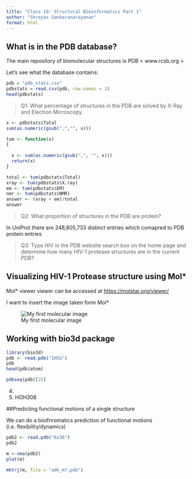 ```yaml
---
title: "Class 10: Structural Bioinformatics Part 1"
author: "Shreyas Sankaranarayanan"
format: html
---
```


## What is in the PDB database?

The main repository of biomolecular structures is PDB < www.rcsb.org >

Let's see what the database contains:

```r
pdb = "pdb_stats.csv"
pdbstats = read.csv(pdb, row.names = 1)
head(pdbstats)
```

> Q1: What percentage of structures in the PDB are solved by X-Ray and Electron Microscopy.


```r
x <- pdbstats$Total
sum(as.numeric(gsub(",","", x)))
```


```r
tum <- function(x)
{
 
  x <- sum(as.numeric(gsub(",", "", x)))
  return(x)
}

```

```r
total <- tum(pdbstats$Total)
xray <- tum(pdbstats$X.ray)
em <- tum(pdbstats$EM)
nmr <- tum(pdbstats$NMR)
answer <- (xray + em)/total
answer

```


> Q2: What proportion of structures in the PDB are protein?

In UniProt there are 248,805,733 distinct entries which comapred to PDB protein entries 

> Q3: Type HIV in the PDB website search box on the home page and determine how many HIV-1 protease structures are in the current PDB?


## Visualizing HIV-1 Protease structure using Mol*

Mol* viewer viewer can be accessed at <https://molstar.org/viewer/>

I want to insert the image taken form Mol*

![My first molecular image](1HSG.png)


## Working with bio3d package

```r
library(bio3d)
pdb <- read.pdb("1HSG")
pdb
head(pdb$atom)
```
```r
pdbseq(pdb)[25]
```

4. 
5. HOH308

##Predicting functional motions of a single structure

We can do a bioifnromatics prediction of functional motions (i.e. flexibility/dynamics)

```r
pdb2 <- read.pdb("6s36")
pdb2
```

```r
m <-nma(pdb2)
plot(m)
```

```r
mktrj(m, file = "adk_m7.pdb")
```

